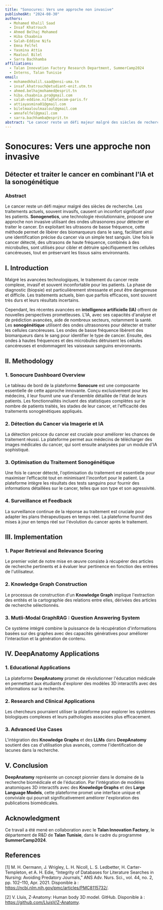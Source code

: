 ```yaml
---
title: "Sonocures: Vers une approche non invasive"
publishedAt: "2024-08-30"
authors:
  - Mohamed Khalil Saad
  - Insaf Khatrouch
  - Ahmed Belhaj Mohamed
  - Hiba Chaabnia
  - Salah-Eddine Nifa
  - Emna Felfel
  - Yasmina Attia
  - Maaloul Bilel
  - Sarra Bachhamba
affiliations:
  - Talan Innovation Factory Research Department, SummerCamp2024
  - Interns, Talan Tunisie
email:
  - mohamedkhalil.saad@ensi-uma.tn
  - insaf.khatrouch@etudiant-enit.utm.tn
  - ahmed.belhajmohamed@esprit.tn
  - hiba.chaabnia.pro@gmail.com
  - salah-eddine.nifa@telecom-paris.fr
  - attiayasmina01@gmail.com
  - bilelmaaloulmaaloul@gmail.com
  - amnafelfel@gmail.com
  - sarra.bachhamba@esprit.tn
abstract: "Le cancer reste un défi majeur malgré des siècles de recherche. Les traitements actuels, souvent invasifs, causent un inconfort significatif pour les patients. Sonogenetics, une technologie révolutionnaire, propose une approche non invasive utilisant des ondes ultrasonores pour détecter et traiter le cancer."
---
```


# Sonocures: Vers une approche non invasive

## Détecter et traiter le cancer en combinant l'IA et la sonogénétique

### Abstract

Le cancer reste un défi majeur malgré des siècles de recherche. Les traitements actuels, souvent invasifs, causent un inconfort significatif pour les patients. **Sonogenetics**, une technologie révolutionnaire, propose une approche non invasive utilisant des ondes ultrasonores pour détecter et traiter le cancer. En exploitant les ultrasons de basse fréquence, cette méthode permet de libérer des biomarqueurs dans le sang, facilitant ainsi une identification précise du cancer via un simple test sanguin. Une fois le cancer détecté, des ultrasons de haute fréquence, combinés à des microbulles, sont utilisés pour cibler et détruire spécifiquement les cellules cancéreuses, tout en préservant les tissus sains environnants.

## I. Introduction

Malgré les avancées technologiques, le traitement du cancer reste complexe, invasif et souvent inconfortable pour les patients. La phase de diagnostic (biopsie) est particulièrement stressante et peut être dangereuse et difficile. Les traitements actuels, bien que parfois efficaces, sont souvent très durs et leurs résultats incertains.

Cependant, les récentes avancées en **intelligence artificielle (IA)** offrent de nouvelles perspectives prometteuses. L'IA, avec ses capacités d'analyse et de prédiction avancées, aide de nombreux secteurs, notamment la santé. Les **sonogénétique** utilisent des ondes ultrasonores pour détecter et traiter les cellules cancéreuses. Les ondes de basse fréquence libèrent des biomarqueurs dans le sang pour identifier le type de cancer. Ensuite, des ondes à hautes fréquences et des microbulles détruisent les cellules cancéreuses et endommagent les vaisseaux sanguins environnants.

## II. Methodology

### 1. Sonocure Dashboard Overview

Le tableau de bord de la plateforme **Sonocure** est une composante essentielle de cette approche innovante. Conçu exclusivement pour les médecins, il leur fournit une vue d'ensemble détaillée de l'état de leurs patients. Les fonctionnalités incluent des statistiques complètes sur le nombre de patients traités, les stades de leur cancer, et l'efficacité des traitements sonogénétiques appliqués.

### 2. Détection du Cancer via Imagerie et IA

La détection précoce du cancer est cruciale pour améliorer les chances de traitement réussi. La plateforme permet aux médecins de télécharger des images médicales du cancer, qui sont ensuite analysées par un module d'IA sophistiqué.

### 3. Optimisation du Traitement Sonogénétique

Une fois le cancer détecté, l'optimisation du traitement est essentielle pour maximiser l’efficacité tout en minimisant l'inconfort pour le patient. La plateforme intègre les résultats des tests sanguins pour fournir des informations détaillées sur le cancer, telles que son type et son agressivité.

### 4. Surveillance et Feedback

La surveillance continue de la réponse au traitement est cruciale pour adapter les plans thérapeutiques en temps réel. La plateforme fournit des mises à jour en temps réel sur l'évolution du cancer après le traitement.

## III. Implementation

### 1. Paper Retrieval and Relevance Scoring

Le premier volet de notre mise en œuvre consiste à récupérer des articles de recherche pertinents et à évaluer leur pertinence en fonction des entrées de l'utilisateur.

### 2. Knowledge Graph Construction

Le processus de construction d'un **Knowledge Graph** implique l'extraction des entités et la cartographie des relations entre elles, dérivées des articles de recherche sélectionnés.

### 3. Mutli-Modal GraphRAG : Question Answering System

Ce système intégré combine la puissance de la récupération d'informations basées sur des graphes avec des capacités génératives pour améliorer l'interaction et la génération de contenu.

## IV. DeepAnatomy Applications

### 1. Educational Applications

La plateforme **DeepAnatomy** promet de révolutionner l'éducation médicale en permettant aux étudiants d'explorer des modèles 3D interactifs avec des informations sur la recherche.

### 2. Research and Clinical Applications

Les chercheurs pourraient utiliser la plateforme pour explorer les systèmes biologiques complexes et leurs pathologies associées plus efficacement.

### 3. Advanced Use Cases

L'intégration des **Knowledge Graphs** et des **LLMs** dans **DeepAnatomy** soutient des cas d'utilisation plus avancés, comme l'identification de lacunes dans la recherche.

## V. Conclusion

**DeepAnatomy** représente un concept pionnier dans le domaine de la recherche biomédicale et de l'éducation. Par l'intégration de modèles anatomiques 3D interactifs avec des **Knowledge Graphs** et des **Large Language Models**, cette plateforme promet une interface unique et conviviale qui pourrait significativement améliorer l'exploration des publications biomédicales.

## Acknowledgment

Ce travail a été mené en collaboration avec le **Talan Innovation Factory**, le département de R&D de **Talan Tunisie**, dans le cadre du programme **SummerCamp2024**.

## References

[1] M. H. Oermann, J. Wrigley, L. H. Nicoll, L. S. Ledbetter, H. Carter-Templeton, et A. H. Edie, “Integrity of Databases for Literature Searches in Nursing: Avoiding Predatory Journals,” ANS Adv. Nurs. Sci., vol. 44, no. 2, pp. 102–110, Apr. 2021. Disponible à : https://ncbi.nlm.nih.gov/pmc/articles/PMC8115732/.

[2] V. Lluis, Z-Anatomy: Human body 3D model. GitHub. Disponible à : https://github.com/LluisV/Z-Anatomy.
